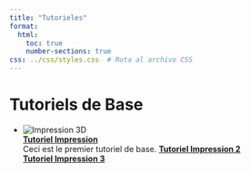 ```yaml
---
title: "Tutorieles"
format: 
  html: 
    toc: true
    number-sections: true
css: ../css/styles.css  # Ruta al archivo CSS
---
```

# Tutoriels de Base

- ![Impression 3D](../../images/Emanuel1.png)  
  **[Tutoriel Impression](tutorial1.qmd)**  
  Ceci est le premier tutoriel de base.
  **[Tutoriel Impression 2](tutorial2.qmd)**  
  **[Tutoriel Impression 3](tutorial3.qmd)**  
